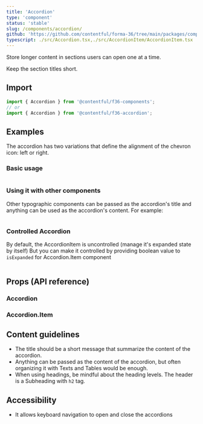 ```yaml
---
title: 'Accordion'
type: 'component'
status: 'stable'
slug: /components/accordion/
github: 'https://github.com/contentful/forma-36/tree/main/packages/components/accordion'
typescript: ./src/Accordion.tsx,./src/AccordionItem/AccordionItem.tsx
---
```


Store longer content in sections users can open one at a time.

Keep the section titles short.

## Import

```jsx static=true
import { Accordion } from '@contentful/f36-components';
// or
import { Accordion } from '@contentful/f36-accordion';
```

## Examples

The accordion has two variations that define the alignment of the chevron icon: left or right.

### Basic usage

```jsx file=./examples/AccordionExample.tsx

```

### Using it with other components

Other typographic components can be passed as the accordion's title and anything can be used as the accordion's content. For example:

```jsx file=./examples/AccordionWithOtherComponentExample.tsx

```

### Controlled Accordion

By default, the AccordionItem is uncontrolled (manage it's expanded state by itself)
But you can make it controlled by providing boolean value to `isExpanded` for Accordion.Item component

```jsx file=./examples/ControlledAccordion.tsx

```

## Props (API reference)

### Accordion

<PropsTable of="Accordion" />

### Accordion.Item

<PropsTable of="AccordionItem" />

## Content guidelines

- The title should be a short message that summarize the content of the accordion.
- Anything can be passed as the content of the accordion, but often organizing it with Texts and Tables would be enough.
- When using headings, be mindful about the heading levels. The header is a Subheading with `h2` tag.

## Accessibility

- It allows keyboard navigation to open and close the accordions

